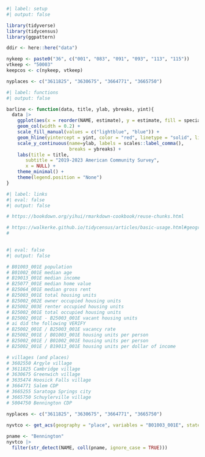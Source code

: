 
```r
#| label: setup
#| output: false

library(tidyverse)
library(tidycensus)
library(ggpattern)

ddir <- here::here("data")

nykeep <- paste0("36", c("001", "083", "091", "093", "113", "115"))
vtkeep <- "50003"
keepcos <- c(nykeep, vtkeep)

nyplaces <- c("3611825", "3630675", "3664771", "3665750") 

```


```r
#| label: functions
#| output: false

barline <- function(data, title, ylab, ybreaks, yint){
  data |> 
    ggplot(aes(x = reorder(NAME, estimate), y = estimate, fill = special)) +
    geom_col(width = 0.2) +
    scale_fill_manual(values = c("lightblue", "blue")) +
    geom_hline(yintercept = yint, color = "red", linetype = "solid", linewidth = .75) +
    scale_y_continuous(name=ylab, labels = scales::label_comma(),
                       breaks = ybreaks) +
    labs(title = title,
       subtitle = "2019-2023 American Community Survey",
       x = NULL) +
    theme_minimal() +
    theme(legend.position = "None")
}

```


```r
#| label: links
#| eval: false
#| output: false

# https://bookdown.org/yihui/rmarkdown-cookbook/reuse-chunks.html

# https://walkerke.github.io/tidycensus/articles/basic-usage.html#geography-in-tidycensus
# 
 
```



```r
#| eval: false
#| output: false

# B01003_001E population
# B01002_001E median age
# B19013_001E median income
# B25077_001E median home value
# B25064_001E median gross rent
# B25003_001E total housing units
# B25002_002E owner occupied housing units
# B25002_003E renter occupied housing units
# B25002_001E total occupied housing units 
# B25002_001E - B25003_001E vacant housing units
# ai did the following VERIFY
# B25002_001E / B25003_001E vacancy rate
# B25002_001E / B01003_001E housing units per person
# B25002_001E / B01002_001E housing units per person
# B25002_001E / B19013_001E housing units per dollar of income

# villages (and places)
# 3602550 Argyle village
# 3611825 Cambridge village
# 3630675 Greenwich village
# 3635474 Hoosick Falls village
# 3664771 Salem CDP
# 3665255 Saratoga Springs city
# 3665750 Schuylerville village
# 5004750 Bennington CDP

nyplaces <- c("3611825", "3630675", "3664771", "3665750") 
 
nyvtco <- get_acs(geography = "place", variables = "B01003_001E", state = c("NY", "VT"), year = 2023)

pname <- "Bennington"
nyvtco |> 
  filter(str_detect(NAME, coll(pname, ignore_case = TRUE)))
         
```

